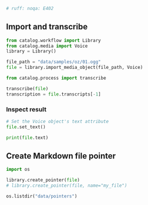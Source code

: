 ```py
# ruff: noqa: E402
```

## Import and transcribe

```python
from catalog.workflow import Library
from catalog.media import Voice
library = Library()

file_path = "data/samples/oz/01.ogg"
file = library.import_media_object(file_path, Voice)

```


```py
from catalog.process import transcribe

transcribe(file)
transcription = file.transcripts[-1]

```


### Inspect result

```python
# Set the Voice object's text attribute
file.set_text()

print(file.text)

```


## Create Markdown file pointer

```python
import os

library.create_pointer(file)
# library.create_pointer(file, name="my_file")

os.listdir("data/pointers")

```


